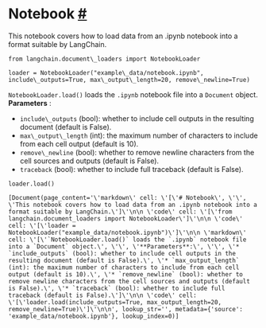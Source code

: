  Notebook
 [#](#notebook "Permalink to this headline")
=======================================================
 This notebook covers how to load data from an .ipynb notebook into a format suitable by LangChain.
```
from langchain.document\_loaders import NotebookLoader
```
```
loader = NotebookLoader("example\_data/notebook.ipynb", include\_outputs=True, max\_output\_length=20, remove\_newline=True)
```
`NotebookLoader.load()`
 loads the
 `.ipynb`
 notebook file into a
 `Document`
 object.
**Parameters** 
 :
* `include\_outputs`
 (bool): whether to include cell outputs in the resulting document (default is False).
* `max\_output\_length`
 (int): the maximum number of characters to include from each cell output (default is 10).
* `remove\_newline`
 (bool): whether to remove newline characters from the cell sources and outputs (default is False).
* `traceback`
 (bool): whether to include full traceback (default is False).
```
loader.load()
```
```
[Document(page_content='\'markdown\' cell: \'[\'# Notebook\', \'\', \'This notebook covers how to load data from an .ipynb notebook into a format suitable by LangChain.\']\'\n\n \'code\' cell: \'[\'from langchain.document_loaders import NotebookLoader\']\'\n\n \'code\' cell: \'[\'loader = NotebookLoader("example_data/notebook.ipynb")\']\'\n\n \'markdown\' cell: \'[\'`NotebookLoader.load()` loads the `.ipynb` notebook file into a `Document` object.\', \'\', \'**Parameters**:\', \'\', \'* `include_outputs` (bool): whether to include cell outputs in the resulting document (default is False).\', \'* `max_output_length` (int): the maximum number of characters to include from each cell output (default is 10).\', \'* `remove_newline` (bool): whether to remove newline characters from the cell sources and outputs (default is False).\', \'* `traceback` (bool): whether to include full traceback (default is False).\']\'\n\n \'code\' cell: \'[\'loader.load(include_outputs=True, max_output_length=20, remove_newline=True)\']\'\n\n', lookup_str='', metadata={'source': 'example_data/notebook.ipynb'}, lookup_index=0)]
```